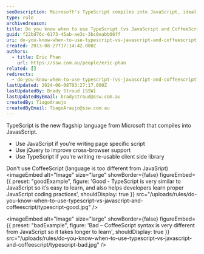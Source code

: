 ```yaml
---
seoDescription: Microsoft's TypeScript compiles into JavaScript, ideal for reusable client-side libraries, while JavaScript suits page-specific scripts and CoffeeScript's syntax differs too much from JavaScript.
type: rule
archivedreason:
title: Do you know when to use TypeScript (vs JavaScript and CoffeeScript)?
guid: f22bd76c-6173-45ab-ae3c-3bc0eabb06ff
uri: do-you-know-when-to-use-typescript-vs-javascript-and-coffeescript
created: 2013-08-27T17:14:42.000Z
authors:
  - title: Eric Phan
    url: https://ssw.com.au/people/eric-phan
related: []
redirects:
  - do-you-know-when-to-use-typescript-(vs-javascript-and-coffeescript)
lastUpdated: 2024-06-08T03:27:17.000Z
lastUpdatedBy: Brady Stroud [SSW]
lastUpdatedByEmail: bradystroud@ssw.com.au
createdBy: TiagoAraujo
createdByEmail: TiagoAraujo@ssw.com.au
---
```


TypeScript is the new flagship language from Microsoft that compiles into JavasScript.

- Use JavaScript if you’re writing page specific script
- Use jQuery to improve cross-browser support
- Use TypeScript if you’re writing re-usable client side library

Don't use CoffeeScript (language is too different from JavaSript)
<imageEmbed
  alt="Image"
  size="large"
  showBorder={false}
  figureEmbed={{
    preset: "goodExample",
    figure: 'Good - TypeScript is very similar to JavaScript so it’s easy to learn, and also helps developers learn proper JavaScript coding practices',
    shouldDisplay: true
  }}
  src="/uploads/rules/do-you-know-when-to-use-typescript-vs-javascript-and-coffeescript/typescript-good.jpg"
/>

<imageEmbed
  alt="Image"
  size="large"
  showBorder={false}
  figureEmbed={{
    preset: "badExample",
    figure: 'Bad – CoffeeScript syntax is very different from JavaScript so it takes longer to learn',
    shouldDisplay: true
  }}
  src="/uploads/rules/do-you-know-when-to-use-typescript-vs-javascript-and-coffeescript/typescript-bad.jpg"
/>

